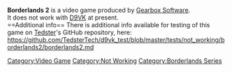 <strong>Borderlands 2</strong> is a video game produced by [[Gearbox Software]].
<br />
It does not work with [[D9VK]] at present.
<br />
==Additional info==
There is additional info available for testing of this game on [[User:Tedster|Tedster]]'s GitHub repository, here:
<br />
https://github.com/TedsterTech/d9vk_test/blob/master/tests/not_working/borderlands2/borderlands2.md

[[Category:Video Game]]
[[Category:Not Working]]
[[Category:Borderlands Series]]
